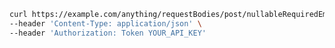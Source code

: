```bash showLineNumbers copy filename="Nullable Required Empty Object Post usage example"
curl https://example.com/anything/requestBodies/post/nullableRequiredEmptyObject \
--header 'Content-Type: application/json' \
--header 'Authorization: Token YOUR_API_KEY'
```
